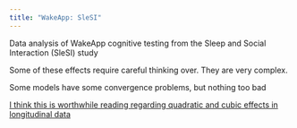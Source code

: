 ```yaml
---
title: "WakeApp: SleSI"
---
```


Data analysis of WakeApp cognitive testing from the Sleep and Social Interaction (SleSI) study

Some of these effects require careful thinking over. They are very complex.

Some models have some convergence problems, but nothing too bad

[I think this is worthwhile reading regarding quadratic and cubic effects in longitudinal data](https://books.google.se/books?id=8jxyBgAAQBAJ&pg=PA257&lpg=PA257&dq=what+is+the+quadratic+effect+when+there+is+a+cubic+effect&source=bl&ots=ifluRVXJeQ&sig=GJfGe7XQ-6DKjDt-T425NVNp1gY&hl=sv&sa=X&ved=0ahUKEwi1rPWP2rjWAhUkQJoKHfOtClEQ6AEIbDAJ#v=onepage&q=what%20is%20the%20quadratic%20effect%20when%20there%20is%20a%20cubic%20effect&f=false)